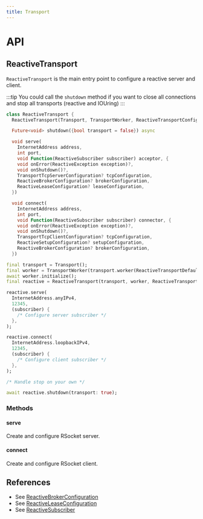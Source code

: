```yaml
---
title: Transport
---
```


# API

## ReactiveTransport

`ReactiveTransport` is the main entry point to configure a reactive server and client.

:::tip
You could call the `shutdown` method if you want to close all connections and stop all transports (reactive and IOUring)
:::

```dart title="Declaration"
class ReactiveTransport {
  ReactiveTransport(Transport, TransportWorker, ReactiveTransportConfiguration)

  Future<void> shutdown({bool transport = false}) async

  void serve(
    InternetAddress address,
    int port,
    void Function(ReactiveSubscriber subscriber) acceptor, {
    void onError(ReactiveException exception)?,
    void onShutdown()?,
    TransportTcpServerConfiguration? tcpConfiguration,
    ReactiveBrokerConfiguration? brokerConfiguration,
    ReactiveLeaseConfiguration? leaseConfiguration,
  })

  void connect(
    InternetAddress address,
    int port,
    void Function(ReactiveSubscriber subscriber) connector, {
    void onError(ReactiveException exception)?,
    void onShutdown()?,
    TransportTcpClientConfiguration? tcpConfiguration,
    ReactiveSetupConfiguration? setupConfiguration,
    ReactiveBrokerConfiguration? brokerConfiguration,
  })
```

```dart title="Example"
final transport = Transport();
final worker = TransportWorker(transport.worker(ReactiveTransportDefaults.transport().workerConfiguration));
await worker.initialize();
final reactive = ReactiveTransport(transport, worker, ReactiveTransportDefaults.transport());

reactive.serve(
  InternetAddress.anyIPv4,
  12345,
  (subscriber) {
    /* Configure server subscriber */
  },
);

reactive.connect(
  InternetAddress.loopbackIPv4,
  12345,
  (subscriber) {
    /* Configure client subscriber */
  },
);

/* Handle stop on your own */

await reactive.shutdown(transport: true);
```

### Methods

#### serve

Create and configure RSocket server.

#### connect

Create and configure RSocket client.

## References

* See [ReactiveBrokerConfiguration](configuration#ReactiveBrokerConfiguration)
* See [ReactiveLeaseConfiguration](configuration#ReactiveLeaseConfiguration)
* See [ReactiveSubscriber](subscriber#ReactiveSubscriber)